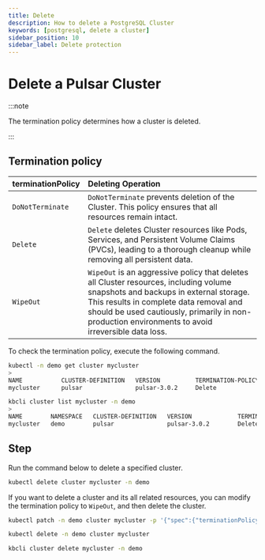 ```yaml
---
title: Delete
description: How to delete a PostgreSQL Cluster
keywords: [postgresql, delete a cluster]
sidebar_position: 10
sidebar_label: Delete protection
---
```



# Delete a Pulsar Cluster

:::note

The termination policy determines how a cluster is deleted.

:::

## Termination policy

| **terminationPolicy** | **Deleting Operation**                           |
|:----------------------|:-------------------------------------------------|
| `DoNotTerminate`      | `DoNotTerminate` prevents deletion of the Cluster. This policy ensures that all resources remain intact.       |
| `Delete`              | `Delete` deletes Cluster resources like Pods, Services, and Persistent Volume Claims (PVCs), leading to a thorough cleanup while removing all persistent data.   |
| `WipeOut`             | `WipeOut` is an aggressive policy that deletes all Cluster resources, including volume snapshots and backups in external storage. This results in complete data removal and should be used cautiously, primarily in non-production environments to avoid irreversible data loss.  |

To check the termination policy, execute the following command.

<Tabs>

<TabItem value="kubectl" label="kubectl" default>

```bash
kubectl -n demo get cluster mycluster
>
NAME           CLUSTER-DEFINITION   VERSION          TERMINATION-POLICY   STATUS     AGE
mycluster      pulsar               pulsar-3.0.2     Delete               Running    19m
```

</TabItem>

<TabItem value="kbcli" label="kbcli">

```bash
kbcli cluster list mycluster -n demo
>
NAME        NAMESPACE   CLUSTER-DEFINITION   VERSION             TERMINATION-POLICY   STATUS    CREATED-TIME
mycluster   demo        pulsar               pulsar-3.0.2        Delete               Running   Sep 28,2024 16:47 UTC+0800
```

</TabItem>

</Tabs>

## Step

Run the command below to delete a specified cluster.

<Tabs>

<TabItem value="kubectl" label="kubectl" default>

```bash
kubectl delete cluster mycluster -n demo
```

If you want to delete a cluster and its all related resources, you can modify the termination policy to `WipeOut`, and then delete the cluster.

```bash
kubectl patch -n demo cluster mycluster -p '{"spec":{"terminationPolicy":"WipeOut"}}' --type="merge"

kubectl delete -n demo cluster mycluster
```

</TabItem>

<TabItem value="kbcli" label="kbcli">

```bash
kbcli cluster delete mycluster -n demo
```

</TabItem>

</Tabs>
